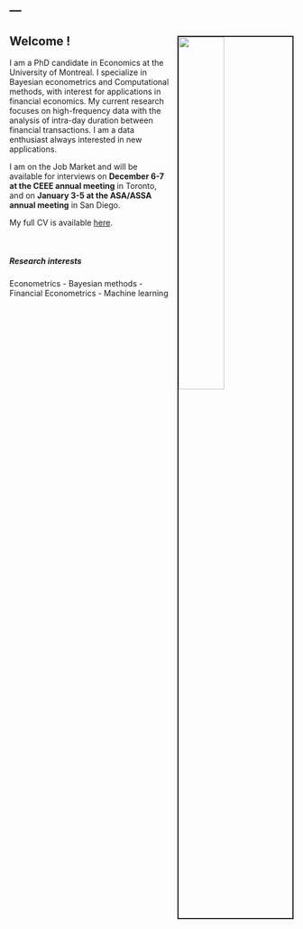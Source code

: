 ---
---

<img src="images/front.jpg" style="width:40%; border:2px solid; margin-left:15px; margin-top:15px" align="right">

<link rel="stylesheet" href="styles.css" type= "text/css">

## Welcome !

I am a PhD candidate in Economics at the University of Montreal.
I specialize in Bayesian econometrics and Computational methods, with interest for applications in financial economics.
My current research focuses on high-frequency data with the analysis of intra-day duration between financial transactions.
I am a data enthusiast always interested in new applications.

I am on the Job Market and will be available for interviews on **December 6-7 at the CEEE annual meeting** in Toronto, and on **January 3-5 at the ASA/ASSA annual meeting** in San Diego.

My full CV is available [here](samuel-gingras-cv.pdf). 

&nbsp;

##### Research interests
Econometrics - Bayesian methods - Financial Econometrics - Machine learning
